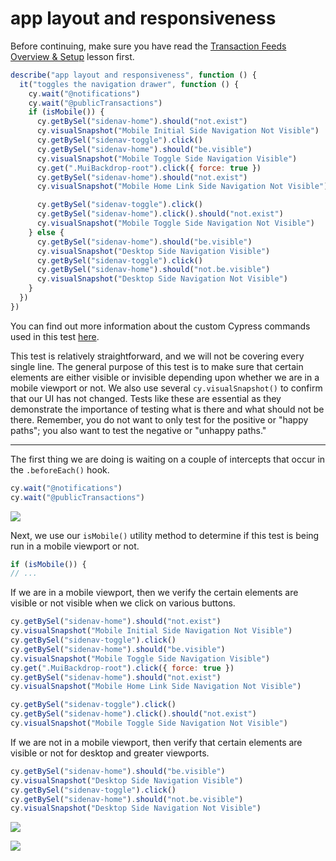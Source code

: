 # app layout and responsiveness

Before continuing, make sure you have read the [Transaction Feeds Overview & Setup](Transaction%20Feeds%20Overview%20&%20Setup%20375cb80b08844b928872ac8780b9718c.md) lesson first.

```js
describe("app layout and responsiveness", function () {
  it("toggles the navigation drawer", function () {
    cy.wait("@notifications")
    cy.wait("@publicTransactions")
    if (isMobile()) {
      cy.getBySel("sidenav-home").should("not.exist")
      cy.visualSnapshot("Mobile Initial Side Navigation Not Visible")
      cy.getBySel("sidenav-toggle").click()
      cy.getBySel("sidenav-home").should("be.visible")
      cy.visualSnapshot("Mobile Toggle Side Navigation Visible")
      cy.get(".MuiBackdrop-root").click({ force: true })
      cy.getBySel("sidenav-home").should("not.exist")
      cy.visualSnapshot("Mobile Home Link Side Navigation Not Visible")

      cy.getBySel("sidenav-toggle").click()
      cy.getBySel("sidenav-home").click().should("not.exist")
      cy.visualSnapshot("Mobile Toggle Side Navigation Not Visible")
    } else {
      cy.getBySel("sidenav-home").should("be.visible")
      cy.visualSnapshot("Desktop Side Navigation Visible")
      cy.getBySel("sidenav-toggle").click()
      cy.getBySel("sidenav-home").should("not.be.visible")
      cy.visualSnapshot("Desktop Side Navigation Not Visible")
    }
  })
})
```

You can find out more information about the custom Cypress commands used in this test [here](/real-world-examples/custom-cypress-commands).

This test is relatively straightforward, and we will not be covering every single line. The general purpose of this test is to make sure that certain elements are either visible or invisible depending upon whether we are in a mobile viewport or not.
We also use several `cy.visualSnapshot()` to confirm that our UI has not changed. Tests like these are essential as they demonstrate the importance of testing what is there and what should not be there.
Remember, you do not want to only test for the positive or "happy paths"; you also want to test the negative or "unhappy paths."

---

The first thing we are doing is waiting on a couple of intercepts that occur in the `.beforeEach()` hook.

```js
cy.wait("@notifications")
cy.wait("@publicTransactions")
```

![](/images/real-world-examples/transaction-feeds/app-layout-and-responsiveness/Screen_Shot_2021-09-16_at_9.29.28_AM.png)

Next, we use our `isMobile()` utility method to determine if this test is being run in a mobile viewport or not.

```js
if (isMobile()) {
// ...

```

If we are in a mobile viewport, then we verify the certain elements are visible or not visible when we click on various buttons.

```js
cy.getBySel("sidenav-home").should("not.exist")
cy.visualSnapshot("Mobile Initial Side Navigation Not Visible")
cy.getBySel("sidenav-toggle").click()
cy.getBySel("sidenav-home").should("be.visible")
cy.visualSnapshot("Mobile Toggle Side Navigation Visible")
cy.get(".MuiBackdrop-root").click({ force: true })
cy.getBySel("sidenav-home").should("not.exist")
cy.visualSnapshot("Mobile Home Link Side Navigation Not Visible")

cy.getBySel("sidenav-toggle").click()
cy.getBySel("sidenav-home").click().should("not.exist")
cy.visualSnapshot("Mobile Toggle Side Navigation Not Visible")
```

If we are not in a mobile viewport, then verify that certain elements are visible or not for desktop and greater viewports.

```js
cy.getBySel("sidenav-home").should("be.visible")
cy.visualSnapshot("Desktop Side Navigation Visible")
cy.getBySel("sidenav-toggle").click()
cy.getBySel("sidenav-home").should("not.be.visible")
cy.visualSnapshot("Desktop Side Navigation Not Visible")
```

![](/images/real-world-examples/transaction-feeds/app-layout-and-responsiveness/Screen_Shot_2021-09-16_at_9.30.10_AM.png)

![](/images/real-world-examples/transaction-feeds/app-layout-and-responsiveness/Screen_Shot_2021-09-16_at_9.30.14_AM.png)
